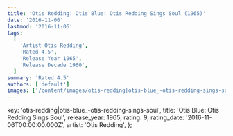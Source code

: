 ```yaml
---
title: 'Otis Redding: Otis Blue: Otis Redding Sings Soul (1965)'
date: '2016-11-06'
lastmod: '2016-11-06'
tags:
  [
    'Artist Otis Redding',
    'Rated 4.5',
    'Release Year 1965',
    'Release Decade 1960',
  ]
summary: 'Rated 4.5'
authors: ['default']
images: ['/content/images/otis-redding|otis-blue_-otis-redding-sings-soul.jpg']
---
```


  key: 'otis-redding|otis-blue_-otis-redding-sings-soul',
  title: 'Otis Blue: Otis Redding Sings Soul',
  release_year: 1965,
  rating: 9,
  rating_date: '2016-11-06T00:00:00.000Z',
  artist: 'Otis Redding',
};

<MusicRating data={data} />
